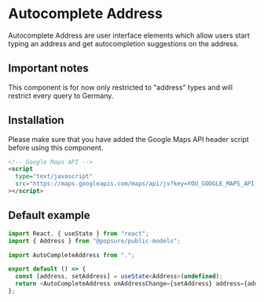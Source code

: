 

<Meta title="Components/Autocomplete Address" component={AutocompleteAddress} />

# Autocomplete Address

Autocomplete Address are user interface elements which allow users start typing an address and get autocompletion suggestions on the address.

## Important notes

This component is for now only restricted to "address" types and will restrict every query to Germany.

## Installation

Please make sure that you have added the Google Maps API header script before using this component.

```html
<!-- Google Maps API -->
<script
  type="text/javascript"
  src="https://maps.googleapis.com/maps/api/js?key=YOU_GOOGLE_MAPS_API_KEY=places"
></script>
```

## Default example

<Preview>
  <AutocompleteAddressDemo />
</Preview>

```typescript
import React, { useState } from "react";
import { Address } from "@popsure/public-models";

import AutoCompleteAddress from ".";

export default () => {
  const [address, setAddress] = useState<Address>(undefined);
  return <AutoCompleteAddress onAddressChange={setAddress} address={address} />;
};
```
